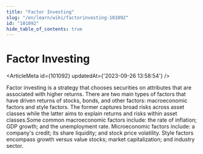 ```yaml
---
title: "Factor Investing"
slug: "/en/learn/wiki/factorinvesting-101092"
id: "101092"
hide_table_of_contents: true
---
```



# Factor Investing

<ArticleMeta id={101092} updatedAt={'2023-09-26 13:58:54'} />
<div className='border-solid border-b border-t-0 my-4 border-[var(--ifm-color-gray-300)]' />

Factor investing is a strategy that chooses securities on attributes that are associated with higher returns. There are two main types of factors that have driven returns of stocks, bonds, and other factors: macroeconomic factors and style factors. The former captures broad risks across asset classes while the latter aims to explain returns and risks within asset classes.Some common macroeconomic factors include: the rate of inflation; GDP growth; and the unemployment rate. Microeconomic factors include: a company's credit; its share liquidity; and stock price volatility. Style factors encompass growth versus value stocks; market capitalization; and industry sector.
